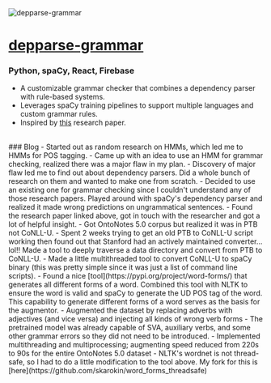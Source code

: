 
<div className="flex flex-col items-center justify-center mb-8">
    <Image
        src="./carbon_pyesl.png"
        alt="depparse-grammar"
        width={300}
        height={225}
        className="w-64 h-auto mb-4 md:w-96 md:h-auto"
    />
</div>

# [depparse-grammar](https://github.com/skarokin/depparse-grammar)
### Python, spaCy, React, Firebase
- A customizable grammar checker that combines a dependency parser with rule-based systems.
- Leverages spaCy training pipelines to support multiple languages and custom grammar rules.
- Inspired by [this](https://mmozgovoy.dev/papers/mozgovoy11b.pdf) research paper.
<br/>
### Blog
- Started out as random research on HMMs, which led me to HMMs for POS tagging.
- Came up with an idea to use an HMM for grammar checking, realized there was a major flaw in my plan.
- Discovery of major flaw led me to find out about dependency parsers. Did a whole bunch of research on them and wanted to make one from scratch.
- Decided to use an existing one for grammar checking since I couldn't understand any of those research papers. Played around with spaCy's 
dependency parser and realized it made wrong predictions on ungrammatical sentences.
- Found the research paper linked above, got in touch with the researcher and got a lot of helpful insight.
- Got OntoNotes 5.0 corpus but realized it was in PTB not CoNLL-U.
- Spent 2 weeks trying to get an old PTB to CoNLL-U script working then found out that Stanford had an actively maintained converter... lol!! Made a tool to deeply traverse a data directory and convert from PTB to CoNLL-U.
- Made a little multithreaded tool to convert CoNLL-U to spaCy binary (this was pretty simple since it was just a list of command line scripts).
- Found a nice [tool](https://pypi.org/project/word-forms/) that generates all different forms of a word. Combined this tool with NLTK to ensure the word is valid and 
spaCy to generate the UD POS tag of the word. This capability to generate different forms of a word serves as the basis for the augmentor.
- Augmented the dataset by replacing adverbs with adjectives (and vice versa) and injecting all kinds of wrong verb forms
    - The pretrained model was already capable of SVA, auxiliary verbs, and some other grammar errors so they did not need to be introduced.
    - Implemented multithreading and multiprocessing; augmenting speed reduced from 220s to 90s for the entire OntoNotes 5.0 dataset
        - NLTK's wordnet is not thread-safe, so I had to do a little modification to the tool above. My fork for this is [here](https://github.com/skarokin/word_forms_threadsafe)
